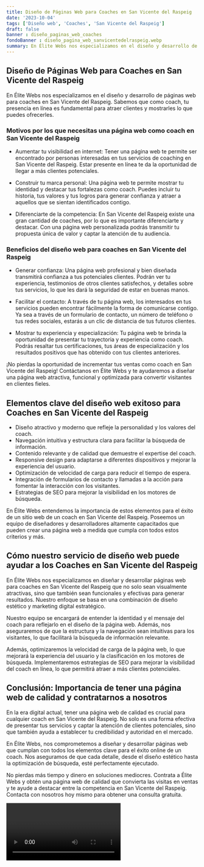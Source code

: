 ```yaml
---
title: Diseño de Páginas Web para Coaches en San Vicente del Raspeig
date: '2023-10-04'
tags: ['Diseño web', 'Coaches', 'San Vicente del Raspeig']
draft: false
banner : diseño_paginas_web_coaches
fondoBanner : diseño_pagina_web_sanvicentedelraspeig.webp
summary: En Élite Webs nos especializamos en el diseño y desarrollo de páginas web para coaches en San Vicente del Raspeig. Sabemos que como coach, tu presencia en línea es fundamental para atraer clientes y mostrarles lo que puedes ofrecerles. 
---
```


## Diseño de Páginas Web para Coaches en San Vicente del Raspeig

En Élite Webs nos especializamos en el diseño y desarrollo de páginas web para coaches en San Vicente del Raspeig. Sabemos que como coach, tu presencia en línea es fundamental para atraer clientes y mostrarles lo que puedes ofrecerles. 

### Motivos por los que necesitas una página web como coach en San Vicente del Raspeig

- Aumentar tu visibilidad en internet: Tener una página web te permite ser encontrado por personas interesadas en tus servicios de coaching en San Vicente del Raspeig. Estar presente en línea te da la oportunidad de llegar a más clientes potenciales.

- Construir tu marca personal: Una página web te permite mostrar tu identidad y destacar tus fortalezas como coach. Puedes incluir tu historia, tus valores y tus logros para generar confianza y atraer a aquellos que se sientan identificados contigo.

- Diferenciarte de la competencia: En San Vicente del Raspeig existe una gran cantidad de coaches, por lo que es importante diferenciarte y destacar. Con una página web personalizada podrás transmitir tu propuesta única de valor y captar la atención de tu audiencia.

### Beneficios del diseño web para coaches en San Vicente del Raspeig

- Generar confianza: Una página web profesional y bien diseñada transmitirá confianza a tus potenciales clientes. Podrán ver tu experiencia, testimonios de otros clientes satisfechos, y detalles sobre tus servicios, lo que les dará la seguridad de estar en buenas manos.

- Facilitar el contacto: A través de tu página web, los interesados en tus servicios pueden encontrar fácilmente la forma de comunicarse contigo. Ya sea a través de un formulario de contacto, un número de teléfono o tus redes sociales, estarás a un clic de distancia de tus futuros clientes.

- Mostrar tu experiencia y especialización: Tu página web te brinda la oportunidad de presentar tu trayectoria y experiencia como coach. Podrás resaltar tus certificaciones, tus áreas de especialización y los resultados positivos que has obtenido con tus clientes anteriores.

¡No pierdas la oportunidad de incrementar tus ventas como coach en San Vicente del Raspeig! Contáctanos en Élite Webs y te ayudaremos a diseñar una página web atractiva, funcional y optimizada para convertir visitantes en clientes fieles.

<GifSeo />

<Cta />

## Elementos clave del diseño web exitoso para Coaches en San Vicente del Raspeig

- Diseño atractivo y moderno que refleje la personalidad y los valores del coach.
- Navegación intuitiva y estructura clara para facilitar la búsqueda de información.
- Contenido relevante y de calidad que demuestre el expertise del coach.
- Responsive design para adaptarse a diferentes dispositivos y mejorar la experiencia del usuario.
- Optimización de velocidad de carga para reducir el tiempo de espera.
- Integración de formularios de contacto y llamadas a la acción para fomentar la interacción con los visitantes.
- Estrategias de SEO para mejorar la visibilidad en los motores de búsqueda.

En Élite Webs entendemos la importancia de estos elementos para el éxito de un sitio web de un coach en San Vicente del Raspeig. Poseemos un equipo de diseñadores y desarrolladores altamente capacitados que pueden crear una página web a medida que cumpla con todos estos criterios y más.

## Cómo nuestro servicio de diseño web puede ayudar a los Coaches en San Vicente del Raspeig

En Élite Webs nos especializamos en diseñar y desarrollar páginas web para coaches en San Vicente del Raspeig que no solo sean visualmente atractivas, sino que también sean funcionales y efectivas para generar resultados. Nuestro enfoque se basa en una combinación de diseño estético y marketing digital estratégico.

Nuestro equipo se encargará de entender la identidad y el mensaje del coach para reflejarlo en el diseño de la página web. Además, nos aseguraremos de que la estructura y la navegación sean intuitivas para los visitantes, lo que facilitará la búsqueda de información relevante.

Además, optimizaremos la velocidad de carga de la página web, lo que mejorará la experiencia del usuario y la clasificación en los motores de búsqueda. Implementaremos estrategias de SEO para mejorar la visibilidad del coach en línea, lo que permitirá atraer a más clientes potenciales.

## Conclusión: Importancia de tener una página web de calidad y contratarnos a nosotros

En la era digital actual, tener una página web de calidad es crucial para cualquier coach en San Vicente del Raspeig. No solo es una forma efectiva de presentar tus servicios y captar la atención de clientes potenciales, sino que también ayuda a establecer tu credibilidad y autoridad en el mercado.

En Élite Webs, nos comprometemos a diseñar y desarrollar páginas web que cumplan con todos los elementos clave para el éxito online de un coach. Nos aseguramos de que cada detalle, desde el diseño estético hasta la optimización de búsqueda, esté perfectamente ejecutado.

No pierdas más tiempo y dinero en soluciones mediocres. Contrata a Élite Webs y obtén una página web de calidad que convierta las visitas en ventas y te ayude a destacar entre la competencia en San Vicente del Raspeig. Contacta con nosotros hoy mismo para obtener una consulta gratuita.

<Video />

<CtaBot job='Coaches' city='San Vicente del Raspeig'/>

<Gmaps query='San Vicente del Raspeig+españa+maps' />
